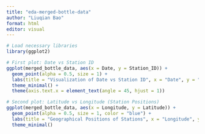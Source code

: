 ```yaml
---
title: "eda-merged-bottle-data"
author: "Liuqian Bao"
format: html
editor: visual
---
```


```r
# Load necessary libraries
library(ggplot2)

# First plot: Date vs Station ID
ggplot(merged_bottle_data, aes(x = Date, y = Station_ID)) +
  geom_point(alpha = 0.5, size = 1) +
  labs(title = "Visualization of Date vs Station ID", x = "Date", y = "Station ID") +
  theme_minimal() +
  theme(axis.text.x = element_text(angle = 45, hjust = 1))

# Second plot: Latitude vs Longitude (Station Positions)
ggplot(merged_bottle_data, aes(x = Longitude, y = Latitude)) +
  geom_point(alpha = 0.5, size = 1, color = "blue") +
  labs(title = "Geographical Positions of Stations", x = "Longitude", y = "Latitude") +
  theme_minimal()

```
